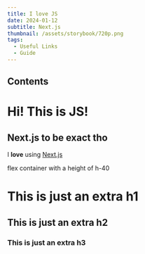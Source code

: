 ```yaml
---
title: I love JS
date: 2024-01-12
subtitle: Next.js
thumbnail: /assets/storybook/720p.png
tags:
  - Useful Links
  - Guide
---
```


## Contents

# Hi! This is JS!

## Next.js to be exact tho

I **love** using [Next.js](https://nextjs.org/)

<div className="my-8 h-40 flex justify-center items-center bg-slate-100 dark:bg-slate-800">
<span className="text-lg font-semibold">flex container with a height of h-40</span>
</div>

# This is just an extra h1
## This is just an extra h2
### This is just an extra h3